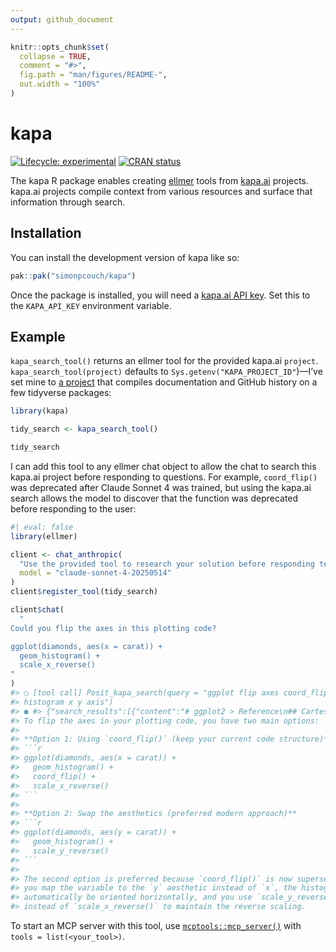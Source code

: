 ```yaml
---
output: github_document
---
```


<!-- README.md is generated from README.Rmd. Please edit that file -->

```r
knitr::opts_chunk$set(
  collapse = TRUE,
  comment = "#>",
  fig.path = "man/figures/README-",
  out.width = "100%"
)
```

# kapa

<!-- badges: start -->
[![Lifecycle: experimental](https://img.shields.io/badge/lifecycle-experimental-orange.svg)](https://lifecycle.r-lib.org/articles/stages.html#experimental)
[![CRAN status](https://www.r-pkg.org/badges/version/kapa)](https://CRAN.R-project.org/package=kapa)
<!-- badges: end -->

The kapa R package enables creating [ellmer](https://ellmer.tidyverse.org/) tools from [kapa.ai](kapa.ai) projects. kapa.ai projects compile context from various resources and surface that information through search.

## Installation

You can install the development version of kapa like so:

``` r
pak::pak("simonpcouch/kapa")
```

Once the package is installed, you will need a [kapa.ai API key](https://docs.kapa.ai/api/quickstart#create-an-api-key). Set this to the `KAPA_API_KEY` environment variable.

## Example

`kapa_search_tool()` returns an ellmer tool for the provided kapa.ai `project`. `kapa_search_tool(project)` defaults to `Sys.getenv("KAPA_PROJECT_ID"`)—I've set mine to [a project](https://demo.kapa.ai/widget/posit) that compiles documentation and GitHub history on a few tidyverse packages:

```r
library(kapa)

tidy_search <- kapa_search_tool()

tidy_search
```

I can add this tool to any ellmer chat object to allow the chat to search this kapa.ai project before responding to questions. For example, `coord_flip()` was deprecated after Claude Sonnet 4 was trained, but using the kapa.ai search allows the model to discover that the function was deprecated before responding to the user:

```r
#| eval: false
library(ellmer)

client <- chat_anthropic(
  "Use the provided tool to research your solution before responding tersely.",
  model = "claude-sonnet-4-20250514"
)
client$register_tool(tidy_search)

client$chat(
  "
Could you flip the axes in this plotting code?

ggplot(diamonds, aes(x = carat)) +
  geom_histogram() +
  scale_x_reverse()
"
)
#> ◯ [tool call] Posit_kapa_search(query = "ggplot flip axes coord_flip
#> histogram x y axis")
#> ● #> {"search_results":[{"content":"# ggplot2 > Reference\n## Cartesian …
#> To flip the axes in your plotting code, you have two main options:
#>
#> **Option 1: Using `coord_flip()` (keep your current code structure)**
#> ```r
#> ggplot(diamonds, aes(x = carat)) +
#>   geom_histogram() +
#>   coord_flip() +
#>   scale_x_reverse()
#> ```
#>
#> **Option 2: Swap the aesthetics (preferred modern approach)**
#> ```r
#> ggplot(diamonds, aes(y = carat)) +
#>   geom_histogram() +
#>   scale_y_reverse()
#> ```
#>
#> The second option is preferred because `coord_flip()` is now superseded. When
#> you map the variable to the `y` aesthetic instead of `x`, the histogram will
#> automatically be oriented horizontally, and you use `scale_y_reverse()`
#> instead of `scale_x_reverse()` to maintain the reverse scaling.
```

To start an MCP server with this tool, use [`mcptools::mcp_server()`](https://posit-dev.github.io/mcptools/) with `tools = list(<your_tool>)`.
